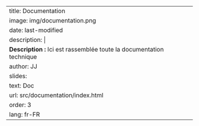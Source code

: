 ---
title: Documentation 
image: img/documentation.png
date: last-modified
description: |
  <b>Description :</b> Ici est rassemblée toute la documentation technique
author: JJ
slides:
  text: Doc
  url: src/documentation/index.html
order: 3
lang: fr-FR
---